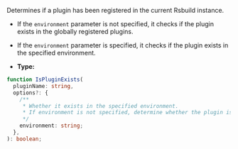 Determines if a plugin has been registered in the current Rsbuild instance.

- If the `environment` parameter is not specified, it checks if the plugin exists in the globally registered plugins.
- If the `environment` parameter is specified, it checks if the plugin exists in the specified environment.

- **Type:**

```ts
function IsPluginExists(
  pluginName: string,
  options?: {
    /**
     * Whether it exists in the specified environment.
     * If environment is not specified, determine whether the plugin is a global plugin.
     */
    environment: string;
  },
): boolean;
```

